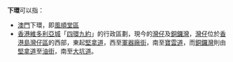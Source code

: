 '''下環'''可以指：
* [[澳門|澳門]]下環，即[[風順堂區|風順堂區]]
* [[香港|香港]][[維多利亞城|維多利亞城]]「[[四環九約|四環九約]]」的行政區劃，現今的[[灣仔|灣仔]]及[[銅鑼灣|銅鑼灣]]，[[灣仔|灣仔]]位於[[香港島|香港島]][[灣仔區|灣仔區]]的西部，東起[[堅拿道|堅拿道]]，西至[[軍器廠街|軍器廠街]]，南至[[寶雲道|寶雲道]]，而[[銅鑼灣|銅鑼灣]]則由[[堅拿道|堅拿道]]至[[油街|油街]]，南至[[大坑道|大坑道]]。

{{disambig|W|Cat=二字地名消歧义}}